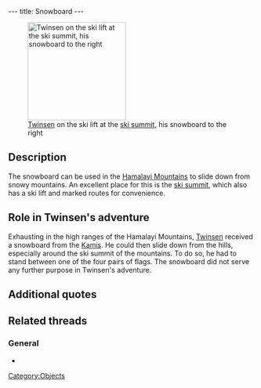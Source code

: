 ---
title: Snowboard
---

[[Image:06_snowboard.gif|right|200px|thumb|[[Twinsen]] on the ski lift at the [[ski summit]], his snowboard to the right]]

{{Quote|
Quote=Snowboard. Can only be used in the Hamalayi, near the ski lift. Place yourself in between any two flags before using.|
Character=Official description}}

==Description==
The snowboard can be used in the [[Hamalayi Mountains]] to slide down from snowy mountains. An excellent place for this is the [[ski summit]], which also has a ski lift and marked routes for convenience.

==Role in Twinsen's adventure==
Exhausting in the high ranges of the Hamalayi Mountains, [[Twinsen]] received a snowboard from the [[Kamis]]. He could then slide down from the hills, especially around the ski summit of the mountains. To do so, he had to stand between one of the four pairs of flags. The snowboard did not serve any further purpose in Twinsen's adventure.

==Additional quotes==
{{Quote|
Quote=The Kamis have given you a Snowboard.|
Character=When Twinsen received the snowboard}}

==Related threads==
===General===
* {{thread|id=5793|title=Snowboard}}

[[Category:Objects]]